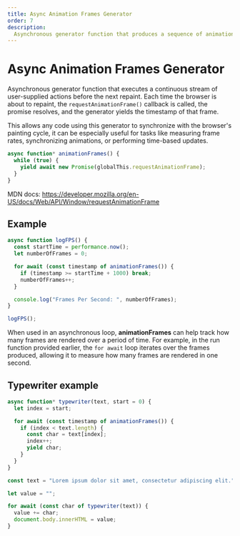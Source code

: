 ```yaml
---
title: Async Animation Frames Generator
order: 7
description:
  Asynchronous generator function that produces a sequence of animation frames.
---
```


# Async Animation Frames Generator

Asynchronous generator function that executes a continuous stream of
user-supplied actions before the next repaint. Each time the browser is about to
repaint, the `requestAnimationFrame()` callback is called, the promise resolves,
and the generator yields the timestamp of that frame.

This allows any code using this generator to synchronize with the browser's
painting cycle, it can be especially useful for tasks like measuring frame
rates, synchronizing animations, or performing time-based updates.

```ts
async function* animationFrames() {
  while (true) {
    yield await new Promise(globalThis.requestAnimationFrame);
  }
}
```

MDN docs:
https://developer.mozilla.org/en-US/docs/Web/API/Window/requestAnimationFrame

## Example

```typescript
async function logFPS() {
  const startTime = performance.now();
  let numberOfFrames = 0;

  for await (const timestamp of animationFrames()) {
    if (timestamp >= startTime + 1000) break;
    numberOfFrames++;
  }

  console.log("Frames Per Second: ", numberOfFrames);
}

logFPS();
```

When used in an asynchronous loop, **animationFrames** can help track how many
frames are rendered over a period of time. For example, in the run function
provided earlier, the `for await` loop iterates over the frames produced,
allowing it to measure how many frames are rendered in one second.

## Typewriter example

```ts
async function* typewriter(text, start = 0) {
  let index = start;

  for await (const timestamp of animationFrames()) {
    if (index < text.length) {
      const char = text[index];
      index++;
      yield char;
    }
  }
}

const text = "Lorem ipsum dolor sit amet, consectetur adipiscing elit.";

let value = "";

for await (const char of typewriter(text)) {
  value += char;
  document.body.innerHTML = value;
}
```
